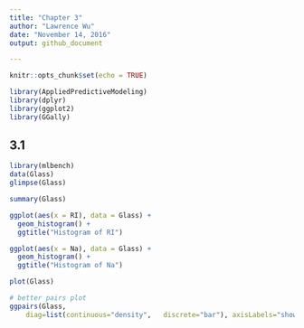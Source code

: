```yaml
---
title: "Chapter 3"
author: "Lawrence Wu"
date: "November 14, 2016"
output: github_document

---
```


```r
knitr::opts_chunk$set(echo = TRUE)

library(AppliedPredictiveModeling)
library(dplyr)
library(ggplot2)
library(GGally)

```

## 3.1 

```r
library(mlbench)
data(Glass)
glimpse(Glass)

summary(Glass)

ggplot(aes(x = RI), data = Glass) +
  geom_histogram() + 
  ggtitle("Histogram of RI")

ggplot(aes(x = Na), data = Glass) +
  geom_histogram() + 
  ggtitle("Histogram of Na")

plot(Glass)

# better pairs plot
ggpairs(Glass,
    diag=list(continuous="density",   discrete="bar"), axisLabels="show")

```





